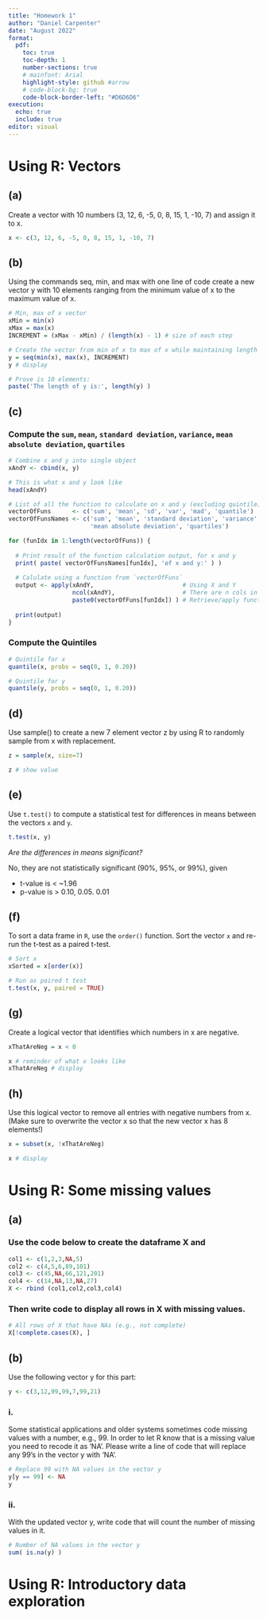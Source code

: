 ```yaml
---
title: "Homework 1"
author: "Daniel Carpenter"
date: "August 2022"
format: 
  pdf:
    toc: true
    toc-depth: 1
    number-sections: true
    # mainfont: Arial
    highlight-style: github #arrow
    # code-block-bg: true
    code-block-border-left: "#D6D6D6"
execution:
  echo: true
  include: true
editor: visual
---
```


\newpage

# Using R: Vectors

## (a)

Create a vector with 10 numbers (3, 12, 6, -5, 0, 8, 15, 1, -10, 7) and assign it to x.
```r
x <- c(3, 12, 6, -5, 0, 8, 15, 1, -10, 7)
```

## (b)

Using the commands seq, min, and max with one line of code create a new vector y with 10 elements ranging from the minimum value of x to the maximum value of x.
```r
# Min, max of x vector
xMin = min(x)
xMax = max(x)
INCREMENT = (xMax - xMin) / (length(x) - 1) # size of each step

# Create the vector from min of x to max of x while maintaining length of 10
y = seq(min(x), max(x), INCREMENT)
y # display

# Prove is 10 elements:
paste('The length of y is:', length(y) )
```


## (c)

### Compute the `sum`, `mean`, `standard deviation`, `variance`, `mean absolute deviation`, `quartiles`
```r
# Combine x and y into single object
xAndY <- cbind(x, y)

# This is what x and y look like
head(xAndY)

# List of all the function to calculate on x and y (excluding quintile)
vectorOfFuns      <- c('sum', 'mean', 'sd', 'var', 'mad', 'quantile')
vectorOfFunsNames <- c('sum', 'mean', 'standard deviation', 'variance', # function full names 
                       'mean absolute deviation', 'quartiles')

for (funIdx in 1:length(vectorOfFuns)) {
  
  # Print result of the function calculation output, for x and y
  print( paste( vectorOfFunsNames[funIdx], 'of x and y:' ) )
  
  # Calulate using a function from `vectorOfFuns`
  output <- apply(xAndY,                         # Using X and Y
                  ncol(xAndY),                   # There are n cols in x & y
                  paste0(vectorOfFuns[funIdx]) ) # Retrieve/apply function
  
  print(output)
}
```


### Compute the Quintiles
```r
# Quintile for x
quantile(x, probs = seq(0, 1, 0.20))

# Quintile for y
quantile(y, probs = seq(0, 1, 0.20))
```


## (d)

Use sample() to create a new 7 element vector z by using R to randomly sample from x with replacement.
```r
z = sample(x, size=7)

z # show value
```


## (e)

Use `t.test()` to compute a statistical test for differences in means between the vectors `x` and `y`. 
```r
t.test(x, y)
```

*Are the differences in means significant?*

No, they are not statistically significant (90%, 95%, or 99%), given

* t-value is < ~1.96  
* p-value is > 0.10, 0.05. 0.01  

## (f)
To sort a data frame in `R`, use the `order()` function. Sort the vector `x` and re-run the t-test as a paired t-test.
```r
# Sort x
xSorted = x[order(x)]

# Run as paired t test
t.test(x, y, paired = TRUE)
```

## (g)
Create a logical vector that identifies which numbers in x are negative.
```r
xThatAreNeg = x < 0

x # reminder of what x looks like
xThatAreNeg # display
```

## (h)
Use this logical vector to remove all entries with negative numbers from x. (Make sure to overwrite the vector x so that the new vector x has 8 elements!)
```r
x = subset(x, !xThatAreNeg)

x # display
```



\newpage

# Using R: Some missing values

## (a) 

### Use the code below to create the dataframe X and
```r
col1 <- c(1,2,3,NA,5)
col2 <- c(4,5,6,89,101)
col3 <- c(45,NA,66,121,201)
col4 <- c(14,NA,13,NA,27)
X <- rbind (col1,col2,col3,col4)
```

### Then write code to display all rows in X with missing values.
```r
# All rows of X that have NAs (e.g., not complete)
X[!complete.cases(X), ]
```


## (b) 

Use the following vector y for this part: 
```r
y <- c(3,12,99,99,7,99,21)
```

### i. 
Some statistical applications and older systems sometimes code missing values with a number,
e.g., 99. In order to let R know that is a missing value you need to recode it as ‘NA’. Please
write a line of code that will replace any 99’s in the vector y with ‘NA’.
```r
# Replace 99 with NA values in the vector y
y[y == 99] <- NA
y
```

### ii. 
With the updated vector y, write code that will count the number of missing values in it.
```r
# Number of NA values in the vector y
sum( is.na(y) )
```

\newpage

# Using R: Introductory data exploration